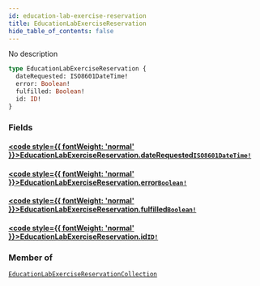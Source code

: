 ```yaml
---
id: education-lab-exercise-reservation
title: EducationLabExerciseReservation
hide_table_of_contents: false
---
```








No description

```graphql
type EducationLabExerciseReservation {
  dateRequested: ISO8601DateTime!
  error: Boolean!
  fulfilled: Boolean!
  id: ID!
}
```


### Fields

#### [<code style={{ fontWeight: 'normal' }}>EducationLabExerciseReservation.<b>dateRequested</b></code>](#)<Bullet />[`ISO8601DateTime!`](/api/graphql/documentation/scalars/iso8601-date-time) <Badge class="secondary" text="non-null"/> <Badge class="secondary" text="scalar"/>
> 
> 

#### [<code style={{ fontWeight: 'normal' }}>EducationLabExerciseReservation.<b>error</b></code>](#)<Bullet />[`Boolean!`](/api/graphql/documentation/scalars/boolean) <Badge class="secondary" text="non-null"/> <Badge class="secondary" text="scalar"/>
> 
> 

#### [<code style={{ fontWeight: 'normal' }}>EducationLabExerciseReservation.<b>fulfilled</b></code>](#)<Bullet />[`Boolean!`](/api/graphql/documentation/scalars/boolean) <Badge class="secondary" text="non-null"/> <Badge class="secondary" text="scalar"/>
> 
> 

#### [<code style={{ fontWeight: 'normal' }}>EducationLabExerciseReservation.<b>id</b></code>](#)<Bullet />[`ID!`](/api/graphql/documentation/scalars/id) <Badge class="secondary" text="non-null"/> <Badge class="secondary" text="scalar"/>
> 
> 



### Member of

[`EducationLabExerciseReservationCollection`](/api/graphql/documentation/objects/education-lab-exercise-reservation-collection)  <Badge class="secondary" text="object"/>



